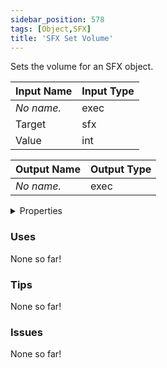 ```yaml
---
sidebar_position: 578
tags: [Object,SFX]
title: 'SFX Set Volume'
---
```


Sets the volume for an SFX object.




<EsbSvg />

| Input Name | Input Type |
|-----------|-----------|
| *No name.* | exec |
| Target | sfx |
| Value | int |

| Output Name | Output Type |
|-----------|-----------|
| *No name.* | exec |


<details>
  <summary>Properties</summary>
  <div>
    <div>
    <table>
      <thead>
        <tr>
          <th>Is beta required?</th>
          <th>❌</th>
        </tr>
        <tr>
          <th>Is this chip a trolling risk?</th>
          <th>❌</th>
        </tr>
        <tr>
          <th>Is this chip a role assignment risk?</th>
          <th>❌</th>
        </tr>
        <tr>
          <th>Chip UUID</th>
          <th>d2df4993-d858-4df1-aca2-fc0e7f479668</th>
        </tr>
      </thead>
    </table>
    </div>
  </div>
</details>

### Uses

None so far!

### Tips

None so far!

### Issues

None so far!